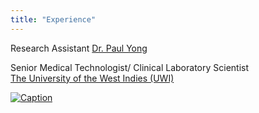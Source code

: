 ```yaml
---
title: "Experience"
---
```


Research Assistant
<a href="https://www.bcchr.ca/pyong"> Dr. Paul Yong </a>



Senior Medical Technologist/ Clinical Laboratory Scientist
<br>[The University of the West Indies (UWI)](https://www.uwi.edu)

[![Caption](elephant.png)](https://quarto.org)